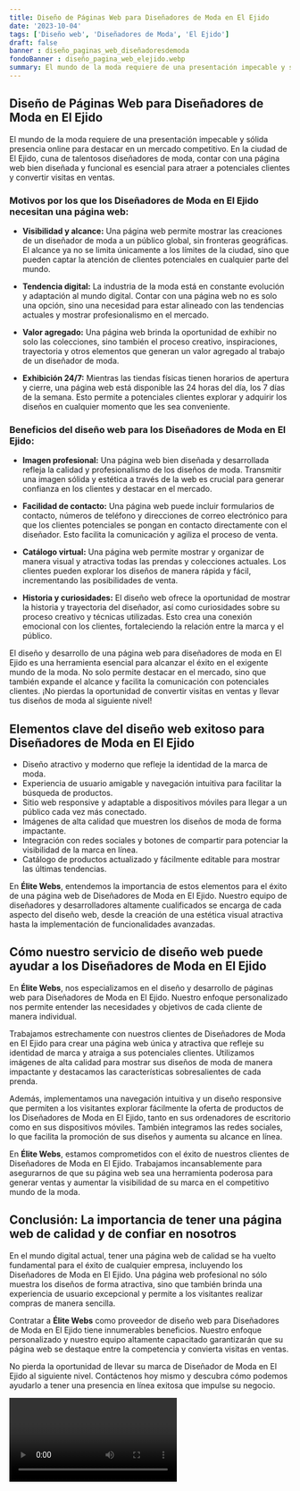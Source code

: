 ```yaml
---
title: Diseño de Páginas Web para Diseñadores de Moda en El Ejido
date: '2023-10-04'
tags: ['Diseño web', 'Diseñadores de Moda', 'El Ejido']
draft: false
banner : diseño_paginas_web_diseñadoresdemoda
fondoBanner : diseño_pagina_web_elejido.webp
summary: El mundo de la moda requiere de una presentación impecable y sólida presencia online para destacar en un mercado competitivo. En la ciudad de El Ejido, cuna de talentosos diseñadores de moda, contar con una página web bien diseñada y funcional es esencial para atraer a potenciales clientes y convertir visitas en ventas.
---
```


## Diseño de Páginas Web para Diseñadores de Moda en El Ejido

El mundo de la moda requiere de una presentación impecable y sólida presencia online para destacar en un mercado competitivo. En la ciudad de El Ejido, cuna de talentosos diseñadores de moda, contar con una página web bien diseñada y funcional es esencial para atraer a potenciales clientes y convertir visitas en ventas.

### Motivos por los que los Diseñadores de Moda en El Ejido necesitan una página web:

- **Visibilidad y alcance:** Una página web permite mostrar las creaciones de un diseñador de moda a un público global, sin fronteras geográficas. El alcance ya no se limita únicamente a los límites de la ciudad, sino que pueden captar la atención de clientes potenciales en cualquier parte del mundo.

- **Tendencia digital:** La industria de la moda está en constante evolución y adaptación al mundo digital. Contar con una página web no es solo una opción, sino una necesidad para estar alineado con las tendencias actuales y mostrar profesionalismo en el mercado.

- **Valor agregado:** Una página web brinda la oportunidad de exhibir no solo las colecciones, sino también el proceso creativo, inspiraciones, trayectoria y otros elementos que generan un valor agregado al trabajo de un diseñador de moda.

- **Exhibición 24/7:** Mientras las tiendas físicas tienen horarios de apertura y cierre, una página web está disponible las 24 horas del día, los 7 días de la semana. Esto permite a potenciales clientes explorar y adquirir los diseños en cualquier momento que les sea conveniente.

### Beneficios del diseño web para los Diseñadores de Moda en El Ejido:

- **Imagen profesional:** Una página web bien diseñada y desarrollada refleja la calidad y profesionalismo de los diseños de moda. Transmitir una imagen sólida y estética a través de la web es crucial para generar confianza en los clientes y destacar en el mercado.

- **Facilidad de contacto:** Una página web puede incluir formularios de contacto, números de teléfono y direcciones de correo electrónico para que los clientes potenciales se pongan en contacto directamente con el diseñador. Esto facilita la comunicación y agiliza el proceso de venta.

- **Catálogo virtual:** Una página web permite mostrar y organizar de manera visual y atractiva todas las prendas y colecciones actuales. Los clientes pueden explorar los diseños de manera rápida y fácil, incrementando las posibilidades de venta.

- **Historia y curiosidades:** El diseño web ofrece la oportunidad de mostrar la historia y trayectoria del diseñador, así como curiosidades sobre su proceso creativo y técnicas utilizadas. Esto crea una conexión emocional con los clientes, fortaleciendo la relación entre la marca y el público.

El diseño y desarrollo de una página web para diseñadores de moda en El Ejido es una herramienta esencial para alcanzar el éxito en el exigente mundo de la moda. No solo permite destacar en el mercado, sino que también expande el alcance y facilita la comunicación con potenciales clientes. ¡No pierdas la oportunidad de convertir visitas en ventas y llevar tus diseños de moda al siguiente nivel!

<GifSeo />

<Cta />

## Elementos clave del diseño web exitoso para Diseñadores de Moda en El Ejido

- Diseño atractivo y moderno que refleje la identidad de la marca de moda.
- Experiencia de usuario amigable y navegación intuitiva para facilitar la búsqueda de productos.
- Sitio web responsive y adaptable a dispositivos móviles para llegar a un público cada vez más conectado.
- Imágenes de alta calidad que muestren los diseños de moda de forma impactante.
- Integración con redes sociales y botones de compartir para potenciar la visibilidad de la marca en línea.
- Catálogo de productos actualizado y fácilmente editable para mostrar las últimas tendencias.

En **Élite Webs**, entendemos la importancia de estos elementos para el éxito de una página web de Diseñadores de Moda en El Ejido. Nuestro equipo de diseñadores y desarrolladores altamente cualificados se encarga de cada aspecto del diseño web, desde la creación de una estética visual atractiva hasta la implementación de funcionalidades avanzadas.

## Cómo nuestro servicio de diseño web puede ayudar a los Diseñadores de Moda en El Ejido

En **Élite Webs**, nos especializamos en el diseño y desarrollo de páginas web para Diseñadores de Moda en El Ejido. Nuestro enfoque personalizado nos permite entender las necesidades y objetivos de cada cliente de manera individual.

Trabajamos estrechamente con nuestros clientes de Diseñadores de Moda en El Ejido para crear una página web única y atractiva que refleje su identidad de marca y atraiga a sus potenciales clientes. Utilizamos imágenes de alta calidad para mostrar sus diseños de moda de manera impactante y destacamos las características sobresalientes de cada prenda.

Además, implementamos una navegación intuitiva y un diseño responsive que permiten a los visitantes explorar fácilmente la oferta de productos de los Diseñadores de Moda en El Ejido, tanto en sus ordenadores de escritorio como en sus dispositivos móviles. También integramos las redes sociales, lo que facilita la promoción de sus diseños y aumenta su alcance en línea.

En **Élite Webs**, estamos comprometidos con el éxito de nuestros clientes de Diseñadores de Moda en El Ejido. Trabajamos incansablemente para asegurarnos de que su página web sea una herramienta poderosa para generar ventas y aumentar la visibilidad de su marca en el competitivo mundo de la moda.

## Conclusión: La importancia de tener una página web de calidad y de confiar en nosotros

En el mundo digital actual, tener una página web de calidad se ha vuelto fundamental para el éxito de cualquier empresa, incluyendo los Diseñadores de Moda en El Ejido. Una página web profesional no sólo muestra los diseños de forma atractiva, sino que también brinda una experiencia de usuario excepcional y permite a los visitantes realizar compras de manera sencilla.

Contratar a **Élite Webs** como proveedor de diseño web para Diseñadores de Moda en El Ejido tiene innumerables beneficios. Nuestro enfoque personalizado y nuestro equipo altamente capacitado garantizarán que su página web se destaque entre la competencia y convierta visitas en ventas.

No pierda la oportunidad de llevar su marca de Diseñador de Moda en El Ejido al siguiente nivel. Contáctenos hoy mismo y descubra cómo podemos ayudarlo a tener una presencia en línea exitosa que impulse su negocio.

<Video />

<CtaBot job='Diseñadores de Moda' city='El Ejido'/>

<Gmaps query='El Ejido+españa+maps' />